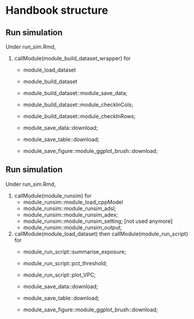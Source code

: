  

# Handbook structure <a name="handbook_structure"></a>







## Run simulation <a name="struct_run_sim"></a>

Under run_sim.Rmd, 

1. callModule(module_build_dataset_wrapper) for   
    + module_load_dataset
    + module_build_dataset 
     
    + module_build_dataset::module_save_data;
    + module_build_dataset::module_checkInCols; 
    + module_build_dataset::module_checkInRows; 
  
    + module_save_data::download; 
    + module_save_table::download; 
    + module_save_figure::module_ggplot_brush::download; 



## Run simulation <a name="struct_run_sim"></a>

Under run_sim.Rmd, 

1. callModule(module_runsim) for   
    + module_runsim::module_load_cppModel
    + module_runsim::module_runsim_adsl;
    + module_runsim::module_runsim_adex; 
    + module_runsim::module_runsim_setting; [not used anymore]
    + module_runsim::module_runsim_output; 
    
2. callModule(module_load_dataset) then callModule(module_run_script) for   
    + module_run_script::summarise_exposure;
    + module_run_script::pct_threshold; 
    + module_run_script::plot_VPC; 
  
    + module_save_data::download; 
    + module_save_table::download; 
    + module_save_figure::module_ggplot_brush::download; 

 
